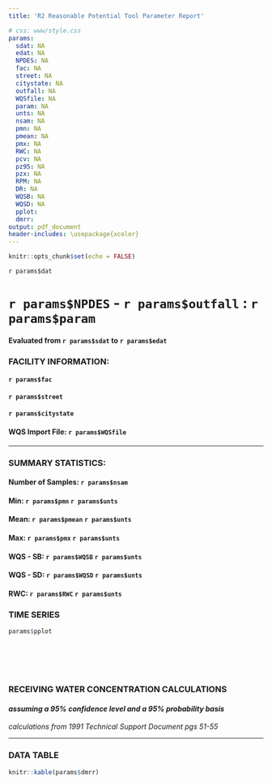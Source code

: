 ```yaml
---
title: 'R2 Reasonable Potential Tool Parameter Report'

# css: www/style.css
params:
  sdat: NA
  edat: NA
  NPDES: NA
  fac: NA
  street: NA
  citystate: NA
  outfall: NA
  WQSfile: NA
  param: NA
  unts: NA
  nsam: NA
  pmn: NA
  pmean: NA
  pmx: NA
  RWC: NA
  pcv: NA
  pz95: NA
  pzx: NA
  RPM: NA
  DR: NA
  WQSB: NA
  WQSD: NA
  pplot:
  dmrr:
output: pdf_document
header-includes: \usepackage{xcolor}
---
```


```r
knitr::opts_chunk$set(echo = FALSE)
```

\definecolor{maxcolor}{RGB}{223,194,125}
\definecolor{sbcolor}{RGB}{191,129,45}
\definecolor{sdcolor}{RGB}{140,81,10}
\definecolor{rwccolor}{RGB}{84,48,5}

`r params$dat`

# **`r params$NPDES` - `r params$outfall` : `r params$param`**

#### Evaluated from `r params$sdat` to `r params$edat`


### **FACILITY INFORMATION: **  

#### `r params$fac`
#### `r params$street`
#### `r params$citystate`

#### WQS Import File: `r params$WQSfile`

***
### **SUMMARY STATISTICS:**
#### Number of Samples: `r params$nsam` 
#### Min: `r params$pmn` `r params$unts` 
#### Mean: `r params$pmean` `r params$unts`
#### Max: `r params$pmx` `r params$unts` 
#### WQS - SB: `r params$WQSB` `r params$unts`
#### WQS - SD: `r params$WQSD` `r params$unts`
#### RWC: `r params$RWC` `r params$unts`


### **TIME SERIES**
```r
params$pplot
```

#### &nbsp; &nbsp; &nbsp; &nbsp; &nbsp; &nbsp; &nbsp; &nbsp;\textcolor{maxcolor}{---Max: `r params$pmx` `r params$unts`} &nbsp; &nbsp; &nbsp; &nbsp; &nbsp; &nbsp; &nbsp; &nbsp; &nbsp; &nbsp;\textcolor{sbcolor}{...WQS - SB: `r params$WQSB` `r params$unts`}

#### &nbsp; &nbsp; &nbsp; &nbsp; &nbsp; &nbsp; &nbsp; &nbsp; \textcolor{sdcolor}{- - WQS - SD: `r params$WQSD` `r params$unts`} &nbsp; &nbsp; &nbsp; &nbsp; &nbsp; &nbsp; &nbsp; &nbsp; &nbsp;\textcolor{rwccolor}{--RWC: `r params$RWC` `r params$unts`}

\newpage

### **RECEIVING WATER CONCENTRATION CALCULATIONS**
#### *assuming a 95% confidence level and a 95% probability basis*\
*calculations from 1991 Technical Support Document pgs 51-55*
\
\begin{align*}
Number of samples & = n\\
Maximum effluent concentration & = max\\
Dilution Ratio & = DR\\
Coefficient of Variation (CV) & = S_{n}/\mu or 0.6 when n \le 10\\
Z-statistic & = Z_{x}\\
RPM & = \displaystyle \frac{exp(Z_{95}\ln(1 + CV^{2})^{0.5} - 0.5\ln(1 + CV^{2}))}{exp(Z_{x}\ln(1 + CV^{2})^{0.5} - 0.5\ln(1 + CV^{2}))}\\
RWC & = maximum effluent concentration * RPM * Dilution Ratio\\
\\
n & = `r params$nsam`\\
max & = `r params$pmx`\\
DR & = `r params$DR`\\
CV & = `r params$pcv`\\
Z_{95} & = `r params$pz95`\\
Z_{x} & = `r params$pzx`\\
\\
RPM & = \displaystyle \frac{exp(`r params$pz95`\ln(1 + `r params$pcv`^{2})^{0.5} - 0.5\ln(1 + `r params$pcv`^{2}))}{exp(`r params$pzx`\ln(1 + `r params$pcv`^{2})^{0.5} - 0.5\ln(1 + `r params$pcv`^{2}))}\\
 & = `r params$RPM`\\
 \\
RWC & = `r params$pmx` * `r params$RPM` * `r params$DR`\\
 & = `r params$RWC`
\end{align*}

***

\newpage

### **DATA TABLE**
```r
knitr::kable(params$dmrr)
```